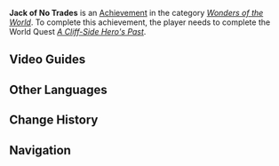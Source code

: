 {{Achievement Infobox
|title        = 
|id           = 81215
|order id     = 1201
|category     = Wonders of the World
|description  = Get to know the story of [[Tang Wuchou]], hero of the cliffs.
|requirements = Complete ''[[A Cliff-Side Hero's Past]]''.
|primogems    = 5
|tracking     = 
|hidden       = 1
|topic        = 
|type         = Quest
}}
'''Jack of No Trades''' is an [[Achievement]] in the category ''[[Wonders of the World]]''. To complete this achievement, the player needs to complete the World Quest ''[[A Cliff-Side Hero's Past]]''.
<!--
==Trivia==
-->
==Video Guides==
{{EVT
|video1   = 7W-NNPrFhE
|caption1 = Jack of No Trades Hidden Achievement

|video2   = https://youtu.be/kxvBckE6myQ
|caption2 = Jack of No Trades Guide
}}

==Other Languages==
{{Other Languages
|en      = Jack of No Trades
|zhs     = 三脚猫渭水非熊
|zhs_rm  = Sānjiǎomāo Wèishuǐ Fēixióng
|zht     = 三腳貓渭水非熊
|zht_rm  = Sānjiǎomāo Wèishuǐ Fēixióng
|zh_tl   = 
|ja      = 浅学非才
|ja_rm   = Sengaku-hisai{{Assumed}}
|ja_tl   = 
|ko      = 어설픈 강태공
|ko_rm   = Eoseolpeun Gang-taegong
|ko_tl   = Bogus Grand Duke Jiang
|es      = Aprendiz de todo, maestro de nada
|es_tl   = 
|fr      = Touche-à-tout, bon à rien
|fr_tl   = Jack of All Trades, Good-For-Nothing
|ru      = Ломастер на все руки
|ru_tl   = 
|th      = ไม่เป็นโล้เป็นพาย
|th_rm   = 
|th_tl   = 
|vi      = Bậc Thầy Cưỡi Ngựa Xem Hoa
|vi_tl   = 
|de      = Lehrling von allem, Meister von nichts
|de_tl   = Apprentice of Everything, Master of Nothing
|id      = Tong Kosong Nyaring Bunyinya
|id_tl   = "People That Know Nothing are Usually the Noisiest"
|pt      = Pau para Toda Obra, Mestre de Ninguém
|pt_tl   = 
|id_note = An Indonesian proverb which mean "People that know nothing are usually the noisiest". The literal meaning is "Empty Drum Makes a Loud Sound"
}}

==Change History==
{{Change History|2.6}}
<!--
==References==
{{Reflist}}
-->
==Navigation==
{{Achievement Navbox|Wonders of the World|Quest}}